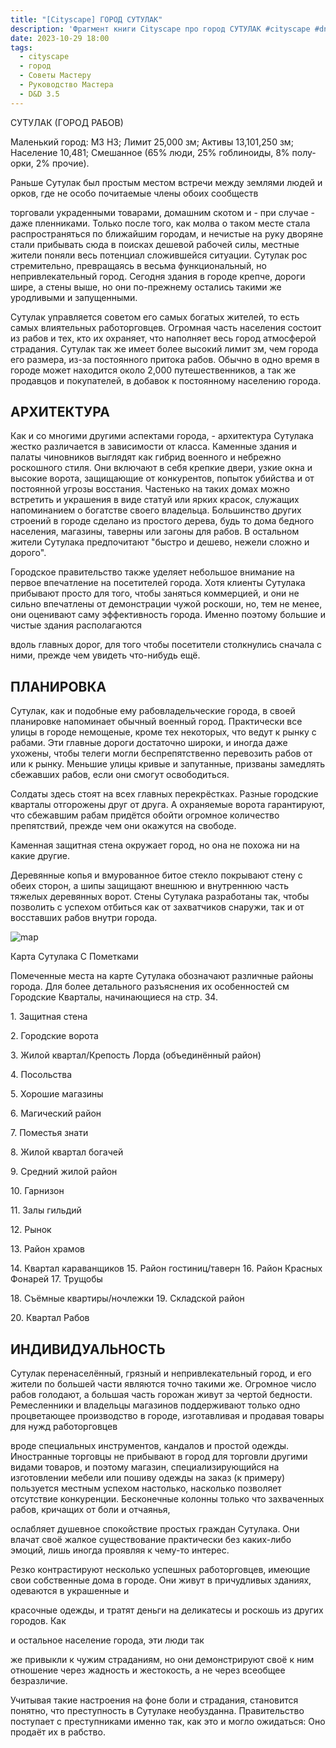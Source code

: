 ```yaml
---
title: "[Cityscape] ГОРОД СУТУЛАК"
description: 'Фрагмент книги Cityscape про город СУТУЛАК #cityscape #dnd35 #dnd #town #resource '
date: 2023-10-29 18:00
tags:
  - cityscape
  - город
  - Советы Мастеру
  - Руководство Мастера
  - D&D 3.5
---
```


СУТУЛАК (ГОРОД РАБОВ)

Маленький город: МЗ НЗ; Лимит 25,000 зм; Активы 13,101,250 зм; Население 10,481; Смешанное (65% люди, 25% гоблиноиды, 8% полу-орки, 2% прочие).

Раньше Сутулак был простым местом встречи между землями людей и орков, где не особо почитаемые члены обоих сообществ

торговали украденными товарами, домашним скотом и - при случае - даже пленниками. Только после того, как молва о таком месте стала распространяться по ближайшим городам, и нечистые на руку дворяне стали прибывать сюда в поисках дешевой рабочей силы, местные жители поняли весь потенциал сложившейся ситуации. Сутулак рос стремительно, превращаясь в весьма функциональный, но непривлекательный город. Сегодня здания в городе крепче, дороги шире, а стены выше, но они по-прежнему остались такими же уродливыми и запущенными.

Сутулак управляется советом его самых богатых жителей, то есть самых влиятельных работорговцев. Огромная часть населения состоит из рабов и тех, кто их охраняет, что наполняет весь город атмосферой страдания. Сутулак так же имеет более высокий лимит зм, чем города его размера, из-за постоянного притока рабов. Обычно в одно время в городе может находится около 2,000 путешественников, а так же продавцов и покупателей, в добавок к постоянному населению города.

## АРХИТЕКТУРА

Как и со многими другими аспектами города, - архитектура Сутулака жестко различается в зависимости от класса. Каменные здания и палаты чиновников выглядят как гибрид военного и небрежно роскошного стиля. Они включают в себя крепкие двери, узкие окна и высокие ворота, защищающие от конкурентов, попыток убийства и от постоянной угрозы восстания. Частенько на таких домах можно встретить и украшения в виде статуй или ярких красок, служащих напоминанием о богатстве своего владельца. Большинство других строений в городе сделано из простого дерева, будь то дома бедного населения, магазины, таверны или загоны для рабов. В остальном жители Сутулака предпочитают "быстро и дешево, нежели сложно и дорого".

Городское правительство также уделяет небольшое внимание на первое впечатление на посетителей города. Хотя клиенты Сутулака прибывают просто для того, чтобы заняться коммерцией, и они не сильно впечатлены от демонстрации чужой роскоши, но, тем не менее, они оценивают саму эффективность города. Именно поэтому большие и чистые здания располагаются

вдоль главных дорог, для того чтобы посетители столкнулись сначала с ними, прежде чем увидеть что-нибудь ещё.

## ПЛАНИРОВКА

Сутулак, как и подобные ему рабовладельческие города, в своей планировке напоминает обычный военный город. Практически все улицы в городе немощеные, кроме тех некоторых, что ведут к рынку с рабами. Эти главные дороги достаточно широки, и иногда даже ухожены, чтобы телеги могли беспрепятственно перевозить рабов от или к рынку. Меньшие улицы кривые и запутанные, призваны замедлять сбежавших рабов, если они смогут освободиться.

Солдаты здесь стоят на всех главных перекрёстках. Разные городские кварталы отгорожены друг от друга. А охраняемые ворота гарантируют, что сбежавшим рабам придётся обойти огромное количество препятствий, прежде чем они окажутся на свободе.

Каменная защитная стена окружает город, но она не похожа ни на какие другие.

Деревянные копья и вмурованное битое стекло покрывают стену с обеих сторон, а шипы защищают внешнюю и внутреннюю часть тяжелых деревянных ворот. Стены Сутулака разработаны так, чтобы позволить с успехом отбиться как от захватчиков снаружи, так и от восставших рабов внутри города.

![map](https://cyborgsandmages.com/images/cityscape-sutulak.webp)

Карта Сутулака С Пометками

Помеченные места на карте Сутулака обозначают различные районы города. Для более детального разъяснения их особенностей см Городские Кварталы, начинающиеся на стр. 34.

1\. Защитная стена

2\. Городские ворота

3\. Жилой квартал/Крепость Лорда (объединённый район)

4\. Посольства

5\. Хорошие магазины

6\. Магический район

7\. Поместья знати

8\. Жилой квартал богачей

9\. Средний жилой район

10\. Гарнизон

11\. Залы гильдий

12\. Рынок

13\. Район храмов

14\. Квартал караванщиков 15. Район гостиниц/таверн 16. Район Красных Фонарей 17. Трущобы

18\. Съёмные квартиры/ночлежки 19. Складской район

20\. Квартал Рабов

## ИНДИВИДУАЛЬНОСТЬ

Сутулак перенаселённый, грязный и непривлекательный город, и его жители по большей части являются точно такими же. Огромное число рабов голодают, а большая часть горожан живут за чертой бедности. Ремесленники и владельцы магазинов поддерживают только одно процветающее производство в городе, изготавливая и продавая товары для нужд работорговцев

вроде специальных инструментов, кандалов и простой одежды. Иностранные торговцы не прибывают в город для торговли другими видами товаров, и поэтому магазин, специализирующийся на изготовлении мебели или пошиву одежды на заказ (к примеру) пользуется местным успехом настолько, насколько позволяет отсутствие конкуренции. Бесконечные колонны только что захваченных рабов, кричащих от боли и отчаянья,

ослабляет душевное спокойствие простых граждан Сутулака. Они влачат своё жалкое существование практически без каких-либо эмоций, лишь иногда проявляя к чему-то интерес.

Резко контрастируют несколько успешных работорговцев, имеющие свои собственные дома в городе. Они живут в причудливых зданиях, одеваются в украшенные и

красочные одежды, и тратят деньги на деликатесы и роскошь из других городов. Как

и остальное население города, эти люди так

же привыкли к чужим страданиям, но они демонстрируют своё к ним отношение через жадность и жестокость, а не через всеобщее безразличие.

Учитывая такие настроения на фоне боли и страдания, становится понятно, что преступность в Сутулаке необузданна. Правительство поступает с преступниками именно так, как это и могло ожидаться: Оно продаёт их в рабство.
